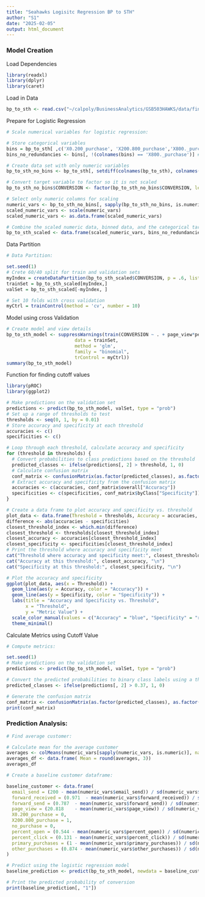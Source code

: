 ```yaml
---
title: "Seahawks Logisitc Regression BP to STH"
author: "S1"
date: "2025-02-05"
output: html_document
---
```


### Model Creation

Load Dependencies

```r
library(readxl)
library(dplyr)
library(caret)
```

Load in Data

```r
bp_to_sth <- read.csv("~/calpoly/BusinessAnalytics/GSB503HAWKS/data/finalData/bp_to_sth.csv") 
```

Prepare for Logistic Regression

```r
# Scale numerical variables for logistic regression:

# Store categorical variables
bins = bp_to_sth[ ,c('X0.200_purchase', 'X200.800_purchase','X800._purchase','no_purchase')]
bins_no_redundancies <- bins[, !(colnames(bins) == 'X800._purchase')] # for model dont need all

# Create data set with only numeric variables
bp_to_sth_no_bins <- bp_to_sth[, setdiff(colnames(bp_to_sth), colnames(bins))]

# Convert target variable to factor so it is not scaled
bp_to_sth_no_bins$CONVERSION <- factor(bp_to_sth_no_bins$CONVERSION, levels = c(0,1))

# Select only numeric columns for scaling
numeric_vars <- bp_to_sth_no_bins[, sapply(bp_to_sth_no_bins, is.numeric)]
scaled_numeric_vars <- scale(numeric_vars)
scaled_numeric_vars <- as.data.frame(scaled_numeric_vars)

# Combine the scaled numeric data, binned data, and the categorical target variable
bp_to_sth_scaled <- data.frame(scaled_numeric_vars, bins_no_redundancies, CONVERSION = bp_to_sth_no_bins$CONVERSION)
```

Data Partition

```r
# Data Partition:

set.seed(1)
# Crete 60/40 split for train and validation sets
myIndex = createDataPartition(bp_to_sth_scaled$CONVERSION, p = .6, list = FALSE)
trainSet = bp_to_sth_scaled[myIndex,]
valSet = bp_to_sth_scaled[-myIndex, ]

# Set 10 folds with cross validation 
myCtrl = trainControl(method = 'cv', number = 10)
```

Model using cross Validation

```r
# Create model and view details
bp_to_sth_model <- suppressWarnings(train(CONVERSION ~ . + page_view*percent_open + percent_click*primary_purchases + percent_open*percent_click + forward_send*no_purchase,
                         data = trainSet, 
                         method = 'glm',
                         family = "binomial",
                         trControl = myCtrl))
summary(bp_to_sth_model)
```

Function for finding cutoff values

```r
library(pROC)
library(ggplot2)

# Make predictions on the validation set
predictions <- predict(bp_to_sth_model, valSet, type = "prob")
# Set up a range of thresholds to test 
thresholds <- seq(0, 1, by = 0.01)
# Store accuracy and specificity at each threshold
accuracies <- c()
specificities <- c()

# Loop through each threshold, calculate accuracy and specificity
for (threshold in thresholds) {
  # Convert probabilities to class predictions based on the threshold
  predicted_classes <- ifelse(predictions[, 2] > threshold, 1, 0)
  # Calculate confusion matrix
  conf_matrix <- confusionMatrix(as.factor(predicted_classes), as.factor(valSet$CONVERSION))
  # Extract accuracy and specificity from the confusion matrix
  accuracies <- c(accuracies, conf_matrix$overall["Accuracy"])
  specificities <- c(specificities, conf_matrix$byClass["Specificity"])
}

# Create a data frame to plot accuracy and specificity vs. threshold
plot_data <- data.frame(Threshold = thresholds, Accuracy = accuracies, Specificity = specificities)
difference <- abs(accuracies - specificities)
closest_threshold_index <- which.min(difference)
closest_threshold <- thresholds[closest_threshold_index]
closest_accuracy <- accuracies[closest_threshold_index]
closest_specificity <- specificities[closest_threshold_index]
# Print the threshold where accuracy and specificity meet
cat("Threshold where accuracy and specificity meet:", closest_threshold, "\n")
cat("Accuracy at this threshold:", closest_accuracy, "\n")
cat("Specificity at this threshold:", closest_specificity, "\n")

# Plot the accuracy and specificity
ggplot(plot_data, aes(x = Threshold)) +
  geom_line(aes(y = Accuracy, color = "Accuracy")) +
  geom_line(aes(y = Specificity, color = "Specificity")) +
  labs(title = "Accuracy and Specificity vs. Threshold",
       x = "Threshold", 
       y = "Metric Value") +
  scale_color_manual(values = c("Accuracy" = "blue", "Specificity" = "red")) +
  theme_minimal()
```

Calculate Metrics using Cutoff Value

```r
# Compute metrics:

set.seed(1)
# Make predictions on the validation set
predictions <- predict(bp_to_sth_model, valSet, type = "prob")

# Convert the predicted probabilities to binary class labels using a threshold
predicted_classes <- ifelse(predictions[, 2] > 0.37, 1, 0)

# Generate the confusion matrix
conf_matrix <- confusionMatrix(as.factor(predicted_classes), as.factor(valSet$CONVERSION))
print(conf_matrix)
```

### Prediction Analysis:

```r
# Find average customer:

# Calculate mean for the average customer
averages <- colMeans(numeric_vars[sapply(numeric_vars, is.numeric)], na.rm = TRUE)
averages_df <- data.frame( Mean = round(averages, 3))
averages_df

```

```r
# Create a baseline customer dataframe:

baseline_customer <- data.frame(
  email_send = (200 - mean(numeric_vars$email_send)) / sd(numeric_vars$email_send),
  forward_received = (0.971	 - mean(numeric_vars$forward_received)) / sd(numeric_vars$forward_received),
  forward_send = (0.787	 - mean(numeric_vars$forward_send)) / sd(numeric_vars$forward_send),
  page_view = (20.818	 - mean(numeric_vars$page_view)) / sd(numeric_vars$page_view),
  X0.200_purchase = 0,
  X200.800_purchase = 1,
  no_purchase = 0,
  percent_open = (0.544 - mean(numeric_vars$percent_open)) / sd(numeric_vars$percent_open),
  percent_click = (0.131 - mean(numeric_vars$percent_click)) / sd(numeric_vars$percent_click),
  primary_purchases = (1 - mean(numeric_vars$primary_purchases)) / sd(numeric_vars$primary_purchases),
  other_purchases = (0.874 - mean(numeric_vars$other_purchases)) / sd(numeric_vars$other_purchases)
)

# Predict using the logistic regression model
baseline_prediction <- predict(bp_to_sth_model, newdata = baseline_customer, type = "prob")

# Print the predicted probability of conversion
print(baseline_prediction[, "1"])
```
